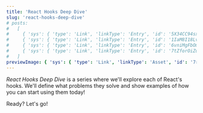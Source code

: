 ```yaml
---
title: 'React Hooks Deep Dive'
slug: 'react-hooks-deep-dive'
# posts:
#   [
#     { 'sys': { 'type': 'Link', 'linkType': 'Entry', 'id': '5X34CC94sxxQ2MdxIdjdB9' } },
#     { 'sys': { 'type': 'Link', 'linkType': 'Entry', 'id': '1IaM8I18LvJo8lJOax4bw9' } },
#     { 'sys': { 'type': 'Link', 'linkType': 'Entry', 'id': '6vniMgFbOmvXhvsOZzNoVs' } },
#     { 'sys': { 'type': 'Link', 'linkType': 'Entry', 'id': '7tZforOiZuaR9QlYcUnUnC' } },
#   ]
previewImage: { 'sys': { 'type': 'Link', 'linkType': 'Asset', 'id': '7rwbpYdgxbbsnh3QRNYWzo' } }
---
```


_React Hooks Deep Dive_ is a series where we'll explore each of React's hooks. We'll define what
problems they solve and show examples of how you can start using them today!

Ready? Let's go!
